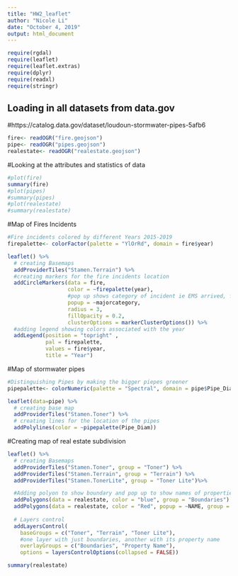 ```yaml
---
title: "HW2_leaflet"
author: "Nicole Li"
date: "October 4, 2019"
output: html_document
---
```


```r
require(rgdal)
require(leaflet)
require(leaflet.extras)
require(dplyr)
require(readxl)
require(stringr)
```

## Loading in all datasets from data.gov
#https://catalog.data.gov/dataset/loudoun-stormwater-pipes-5afb6
```r
fire<- readOGR("fire.geojson")   
pipe<- readOGR("pipes.geojson")
realestate<- readOGR("realestate.geojson")
```

#Looking at the attributes and statistics of data
```r
#plot(fire)
summary(fire)
#plot(pipes)
#summary(pipes)
#plot(realestate)
#summary(realestate)

```

#Map of Fires Incidents
```r
#Fire incidents colored by different Years 2015-2019
firepalette<- colorFactor(palette = "YlOrRd", domain = fire$year)

leaflet() %>% 
  # creating Basemaps
  addProviderTiles("Stamen.Terrain") %>%
  #creating markers for the fire incidents location
  addCircleMarkers(data = fire, 
                   color = ~firepalette(year),
                   #pop up shows category of incident ie EMS arrived, false alerms etc.
                   popup = ~majorcategory, 
                   radius = 3, 
                   fillOpacity = 0.2,
                   clusterOptions = markerClusterOptions()) %>% 
  #adding legend showing colors associated with the year
  addLegend(position = "topright" , 
            pal = firepalette, 
            values = fire$year, 
            title = "Year")
```

#Map of stormwater pipes
```r
#Distinguishing Pipes by making the bigger piepes greener
pipepalette<- colorNumeric(palette = "Spectral", domain = pipe$Pipe_Diam, reverse= TRUE)

leaflet(data=pipe) %>% 
  # creating base map
  addProviderTiles("Stamen.Toner") %>%
  # creating lines for the location of the pipes
  addPolylines(color = ~pipepalette(Pipe_Diam))
```


#Creating map of real estate subdivision
```r
leaflet() %>%
  # creating Basemaps
  addProviderTiles("Stamen.Toner", group = "Toner") %>%
  addProviderTiles("Stamen.Terrain", group = "Terrain") %>%
  addProviderTiles("Stamen.TonerLite", group = "Toner Lite")%>%

  #Adding polyon to show boundary and pop up to show names of properties
  addPolygons(data = realestate, color = "blue", group = "Boundaries")  %>%
  addPolygons(data = realestate, color = "Red", popup = ~NAME, group = "Property Name")%>%
  
  # Layers control
  addLayersControl(
    baseGroups = c("Toner", "Terrain", "Toner Lite"),
    #one layer with just boundaries, another with its property name
    overlayGroups = c("Boundaries", "Property Name"),
    options = layersControlOptions(collapsed = FALSE))
````

```r
summary(realestate)
```

